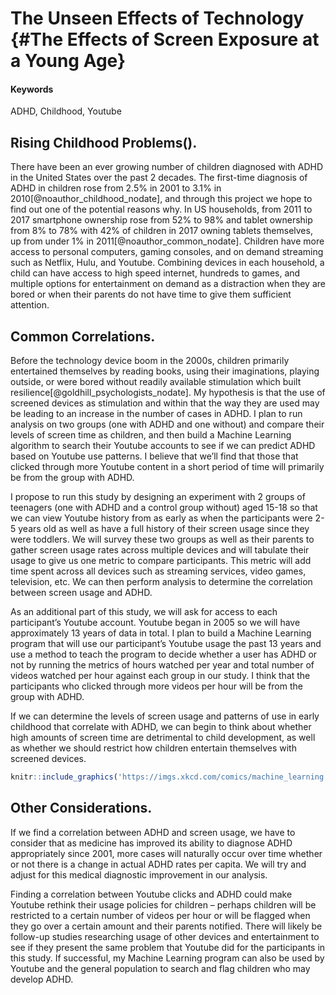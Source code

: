 # The Unseen Effects of Technology {#The Effects of Screen Exposure at a Young Age}

#### Keywords {-}

ADHD, Childhood, Youtube

## Rising Childhood Problems().

There have been an ever growing number of children diagnosed with ADHD in the United States over the past 2 decades.  The first-time diagnosis of ADHD in children rose from 2.5% in 2001 to 3.1% in 2010[@noauthor_childhood_nodate], and through this project we hope to find out one of the potential reasons why.  In US households, from 2011 to 2017 smartphone ownership rose from 52% to 98% and tablet ownership from 8% to 78% with 42% of children in 2017 owning tablets themselves, up from under 1% in 2011[@noauthor_common_nodate].  Children have more access to personal computers, gaming consoles, and on demand streaming such as Netflix, Hulu, and Youtube.  Combining devices in each household, a child can have access to high speed internet, hundreds to games, and multiple options for entertainment on demand as a distraction when they are bored or when their parents do not have time to give them sufficient attention.    

## Common Correlations.

Before the technology device boom in the 2000s, children primarily entertained themselves by reading books, using their imaginations, playing outside, or were bored without readily available stimulation which built resilience[@goldhill_psychologists_nodate]. My hypothesis is that the use of screened devices as stimulation and within that the way they are used may be leading to an increase in the number of cases in ADHD.  I plan to run analysis on two groups (one with ADHD and one without) and compare their levels of screen time as children, and then build a Machine Learning algorithm to search their Youtube accounts to see if we can predict ADHD based on Youtube use patterns.  I believe that we’ll find that those that clicked through more Youtube content in a short period of time will primarily be from the group with ADHD.  

I propose to run this study by designing an experiment with 2 groups of teenagers (one with ADHD and a control group without) aged 15-18 so that we can view Youtube history from as early as when the participants were 2-5 years old as well as have a full history of their screen usage since they were toddlers.  We will survey these two groups as well as their parents to gather screen usage rates across multiple devices and will tabulate their usage to give us one metric to compare participants.  This metric will add time spent across all devices such as streaming services, video games, television, etc.  We can then perform analysis to determine the correlation between screen usage and ADHD.

As an additional part of this study, we will ask for access to each participant’s Youtube account.  Youtube began in 2005 so we will have approximately 13 years of data in total.  I plan to build a Machine Learning program that will use our participant’s Youtube usage the past 13 years and use a method to teach the program to decide whether a user has ADHD or not by running the metrics of hours watched per year and total number of videos watched per hour against each group in our study.  I think that the participants who clicked through more videos per hour will be from the group with ADHD.

If we can determine the levels of screen usage and patterns of use in early childhood that correlate with ADHD, we can begin to think about whether high amounts of screen time are detrimental to child development, as well as whether we should restrict how children entertain themselves with screened devices. 

<!-- ...or include images directly from the web. Cite your sources! -->
```r
knitr::include_graphics('https://imgs.xkcd.com/comics/machine_learning.png')
```

## Other Considerations.

If we find a correlation between ADHD and screen usage, we have to consider that as medicine has improved its ability to diagnose ADHD appropriately since 2001, more cases will naturally occur over time whether or not there is a change in actual ADHD rates per capita.  We will try and adjust for this medical diagnostic improvement in our analysis.  

Finding a correlation between Youtube clicks and ADHD could make Youtube rethink their usage policies for children – perhaps children will be restricted to a certain number of videos per hour or will be flagged when they go over a certain amount and their parents notified.  There will likely be follow-up studies researching usage of other devices and entertainment to see if they present the same problem that Youtube did for the participants in this study.  If successful, my Machine Learning program can also be used by Youtube and the general population to search and flag children who may develop ADHD.

